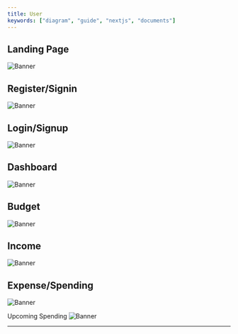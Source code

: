 ```yaml
---
title: User
keywords: ["diagram", "guide", "nextjs", "documents"]
---
```


## Landing Page
![Banner](/images/web1.png "usecase")

## Register/Signin
![Banner](/images/web2.png "usecase")

## Login/Signup
![Banner](/images/web3.png "usecase")

## Dashboard
![Banner](/images/web4.png "usecase")

## Budget
![Banner](/images/web5.png "usecase")

## Income
![Banner](/images/web6.png "usecase")

## Expense/Spending
![Banner](/images/web7.png "usecase")

Upcoming Spending
![Banner](/images/web8.png "usecase")

<hr />


